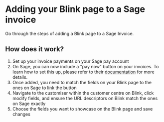 # Adding your Blink page to a Sage invoice

Go through the steps of adding a Blink page to a Sage Invoice.

## How does it work?

1. Set up your invoice payments on your Sage pay account
2. On Sage, you can now include a "pay now" button on your invoices. To learn how to set this up, please refer to their [documentation](https://desktophelp.sage.co.uk/sage200/professional/content/general/InvoicePaymentsCustom.htm) for more details.
3. Once added, you need to match the fields on your Blink page to the ones on Sage to link the button
4. Navigate to the customiser within the customer centre on Blink, click modify fields, and ensure the URL descriptors on Blink match the ones on Sage exactly
5. Choose the fields you want to showcase on the Blink page and save changes